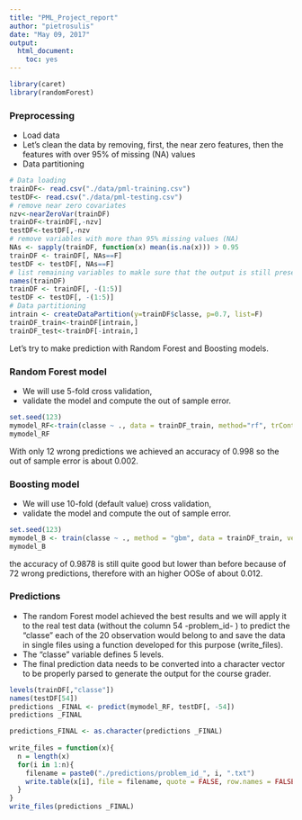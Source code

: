 ```yaml
---
title: "PML_Project_report"
author: "pietrosulis"
date: "May 09, 2017"
output:
  html_document:
    toc: yes
---
```


```r
library(caret)
library(randomForest)
```

### Preprocessing 
* Load data           
* Let's clean the data by removing, first, the near zero features, then the features with over 95% of missing (NA) values                 
* Data partitioning

```r
# Data loading
trainDF<- read.csv("./data/pml-training.csv")
testDF<- read.csv("./data/pml-testing.csv")
# remove near zero covariates
nzv<-nearZeroVar(trainDF)
trainDF<-trainDF[,-nzv]
testDF<-testDF[,-nzv
# remove variables with more than 95% missing values (NA)
NAs <- sapply(trainDF, function(x) mean(is.na(x))) > 0.95
trainDF <- trainDF[, NAs==F]
testDF <- testDF[, NAs==F]
# list remaining variables to makle sure that the output is still present: the first 5 of them are plain noise, remove them
names(trainDF)
trainDF <- trainDF[, -(1:5)]
testDF <- testDF[, -(1:5)]
# Data partitioning
intrain <- createDataPartition(y=trainDF$classe, p=0.7, list=F)
trainDF_train<-trainDF[intrain,]
trainDF_test<-trainDF[-intrain,]
```
Let's try to make prediction with Random Forest and Boosting models.         

### Random Forest model   
* We will use 5-fold cross validation,     
* validate the model and compute the out of sample error.            

```r
set.seed(123)
mymodel_RF<-train(classe ~ ., data = trainDF_train, method="rf", trControl=trainControl(method = "cv", number = 5, verboseIter = F)) 
mymodel_RF
```

With only 12 wrong predictions we achieved an accuracy of 0.998 so the out of sample error is about 0.002.                     

### Boosting model
* We will use 10-fold (default value) cross validation,     
* validate the model and compute the out of sample error.            

```r
set.seed(123)
mymodel_B <- train(classe ~ ., method = "gbm", data = trainDF_train, verbose = F, trControl = trainControl(method = "cv"))
mymodel_B
```

the accuracy of 0.9878 is still quite good but lower than before because of 72 wrong predictions, therefore with an higher OOSe of about 0.012.

### Predictions   
* The random Forest model achieved the best results and we will apply it to the real test data (without the column 54 -problem_id- ) to predict the "classe" each of the 20 observation would belong to and save the data in single files using a function developed for this purpose (write_files).         
* The "classe" variable defines 5 levels.            
* The final prediction data needs to be converted into a character vector to be properly parsed to generate the output for the course grader.     

```r
levels(trainDF[,"classe"])
names(testDF[54])
predictions _FINAL <- predict(mymodel_RF, testDF[, -54])
predictions _FINAL
```
```r
predictions_FINAL <- as.character(predictions _FINAL)
 
write_files = function(x){
  n = length(x)
  for(i in 1:n){
    filename = paste0("./predictions/problem_id_", i, ".txt")
    write.table(x[i], file = filename, quote = FALSE, row.names = FALSE, col.names = FALSE)
  }
}
write_files(predictions _FINAL)
```

